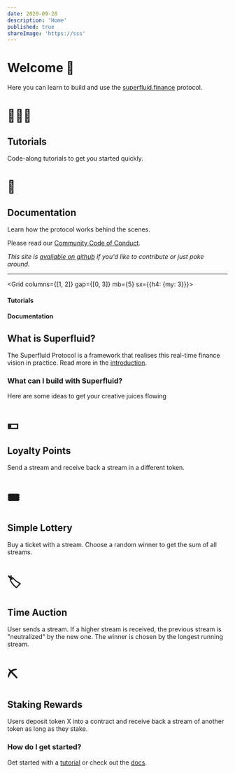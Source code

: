 ```yaml
---
date: 2020-09-28
description: 'Home'
published: true
shareImage: 'https://sss'
---
```


# Welcome 👋

Here you can learn to build and use the [superfluid.finance](https://superfluid.finance) protocol.

<Grid columns={1}  gap={0} mb="5">
<Card href="/tutorials" variant="primary" >

# 👩🏼‍🏫

<div>

## Tutorials

Code-along tutorials to get you started quickly.

</div>
</Card>

<Card href="/docs" variant="primary">

# ‍📖

<div>

## Documentation

Learn how the protocol works behind the scenes.

</div>
</Card>
</Grid>

Please read our [Community Code of Conduct](/code-of-conduct/).

_This site is [available on github](https://github.com/superfluid-finance/superfluid-protocol-docs) if you'd like to contribute or just poke around._

---

<Grid columns={[1, 2]} gap={[0, 3]} mb={5}  sx={{h4: {my: 3}}}>
<div>

#### Tutorials

<Card
href="/tutorials/create-a-flow"
children="🔀 Create a Superfluid Flow"
variant="secondary"
/>
<Card
href="/tutorials/instant-distribution"
children="💰 Perform an Instant Distribution"
variant="secondary"
/>
</div>
<div>

#### Documentation

<Card
href="/docs/introduction"
children="Intro to Superfluid"
variant="secondary"
/>

<Card
href="/code-of-conduct"
children="Community Code of Conduct"
variant="secondary"
/>
</div>
</Grid>

## What is Superfluid?

The Superfluid Protocol is a framework that realises this real-time finance vision in practice. Read more in the [introduction](/docs/introduction).

### What can I build with Superfluid?

Here are some ideas to get your creative juices flowing

<Grid gap={0} columns={2}>

<Card variant="primary" >

# 💵
<div>

## Loyalty Points
Send a stream and receive back a stream in a different token.
</div>
</Card>

<Card variant="primary" >

# 🎟
<div>

## Simple Lottery
Buy a ticket with a stream. Choose a random winner to get the sum of all streams.
</div>
</Card>

<Card variant="primary" >

# 🏷
<div>

## Time Auction
User sends a stream. If a higher stream is received, the previous stream is "neutralized" by the new one. The winner is chosen by the longest running stream.
</div>
</Card>

<Card variant="primary" >

# ⛏
<div>

## Staking Rewards
Users deposit token X into a contract and receive back a stream of another token as long as they stake.
</div>
</Card>
</Grid>

### How do I get started?

Get started with a [tutorial](/tutorials) or check out the [docs](/docs/introduction).
